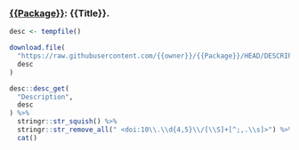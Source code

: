 ### [{{Package}}]({{github_url}}): {{Title}}.


```r
desc <- tempfile()

download.file(
  "https://raw.githubusercontent.com/{{owner}}/{{Package}}/HEAD/DESCRIPTION",
  desc
)

desc::desc_get(
  "Description", 
  desc
) %>%
  stringr::str_squish() %>%
  stringr::str_remove_all(" <doi:10\\.\\d{4,5}\\/[\\S]+[^;,.\\s]>") %>%
  cat()
```


